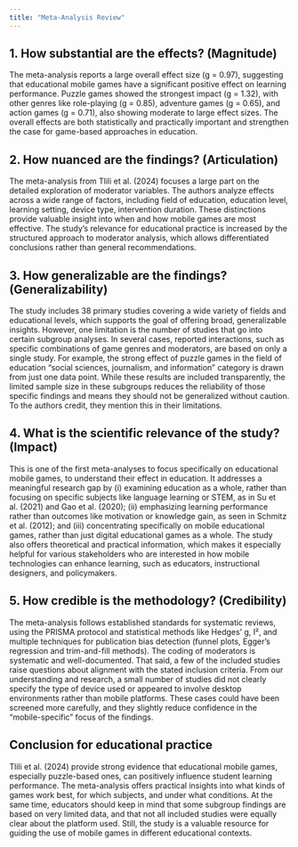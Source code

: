 ```yaml
---
title: "Meta-Analysis Review"
---
```



## 1. How substantial are the effects? (Magnitude)

The meta-analysis reports a large overall effect size (g = 0.97), suggesting that educational mobile games have a significant positive effect on learning performance. Puzzle games showed the strongest impact (g = 1.32), with other genres like role-playing (g = 0.85), adventure games (g = 0.65), and action games (g = 0.71), also showing moderate to large effect sizes. The overall effects are both statistically and practically important and strengthen the case for game-based approaches in education.

## 2. How nuanced are the findings? (Articulation)

The meta-analysis from Tlili et al. (2024) focuses a large part on the detailed exploration of moderator variables. The authors analyze effects across a wide range of factors, including field of education, education level, learning setting, device type, intervention duration. These distinctions provide valuable insight into when and how mobile games are most effective. The study's relevance for educational practice is increased by the structured approach to moderator analysis, which allows differentiated conclusions rather than general recommendations.

## 3. How generalizable are the findings? (Generalizability)
 
The study includes 38 primary studies covering a wide variety of fields and educational levels, which supports the goal of offering broad, generalizable insights. However, one limitation is the number of studies that go into certain subgroup analyses. In several cases, reported interactions, such as specific combinations of game genres and moderators, are based on only a single study. For example, the strong effect of puzzle games in the field of education “social sciences, journalism, and information” category is drawn from just one data point. While these results are included transparently, the limited sample size in these subgroups reduces the reliability of those specific findings and means they should not be generalized without caution. To the authors credit, they mention this in their limitations. 

## 4. What is the scientific relevance of the study? (Impact)

This is one of the first meta-analyses to focus specifically on educational mobile games, to understand their effect in education.
It addresses a meaningful research gap by (i) examining education as a whole, rather than focusing on specific subjects like language learning or STEM, as in Su et al. (2021) and Gao et al. (2020); (ii) emphasizing learning performance rather than outcomes like motivation or knowledge gain, as seen in Schmitz et al. (2012); and (iii) concentrating specifically on mobile educational games, rather than just digital educational games as a whole.
The study also offers theoretical and practical information, which makes it especially helpful for various stakeholders who are interested in how mobile technologies can enhance learning, such as educators, instructional designers, and policymakers.

## 5. How credible is the methodology? (Credibility)

The meta-analysis follows established standards for systematic reviews, using the PRISMA protocol and statistical methods like Hedges’ g, I², and multiple techniques for publication bias detection (funnel plots, Egger’s regression and trim-and-fill methods). The coding of moderators is systematic and well-documented. 
That said, a few of the included studies raise questions about alignment with the stated inclusion criteria. From our understanding and research, a small number of studies did not clearly specify the type of device used or appeared to involve desktop environments rather than mobile platforms. These cases could have been screened more carefully, and they slightly reduce confidence in the “mobile-specific” focus of the findings.

## Conclusion for educational practice

Tlili et al. (2024) provide strong evidence that educational mobile games, especially puzzle-based ones, can positively influence student learning performance. The meta-analysis offers practical insights into what kinds of games work best, for which subjects, and under what conditions. At the same time, educators should keep in mind that some subgroup findings are based on very limited data, and that not all included studies were equally clear about the platform used. Still, the study is a valuable resource for guiding the use of mobile games in different educational contexts.

